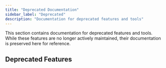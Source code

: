 ```yaml
---
title: "Deprecated Documentation"
sidebar_label: "Deprecated"
description: "Documentation for deprecated features and tools"
---
```


<Intro>
  This section contains documentation for deprecated features and tools. While these features are no longer actively maintained, their documentation is preserved here for reference.
</Intro>

## Deprecated Features

<DocCardList/> 